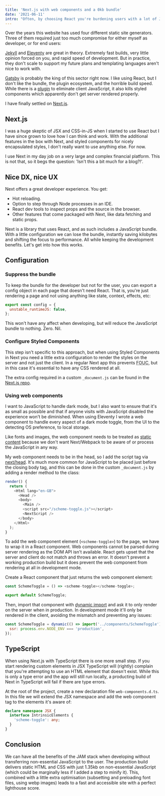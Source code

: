 ```yaml
---
title: 'Next.js with web components and a 0kb bundle'
date: '2021-06-11'
intro: "Often, by choosing React you're burdening users with a lot of JavaScript they don't need. Can we get all the benefits of good developer experience without impacting users as a result?"
---
```


Over the years this website has used four different static site generators. Three of them required just too much compromise for either myself as developer, or for end users:

[Jekyll](https://jekyllrb.com/) and [Eleventy](https://www.11ty.dev/) are great in theory. Extremely fast builds, very little opinion forced on you, and rapid speed of development. But in practice, they don't scale to support my future plans and templating languages aren't nice to work with.

[Gatsby](https://www.gatsbyjs.com/) is probably the king of this sector right now. I like using React, but I don't like the bundle, the plugin ecosystem, and the horrible build speed. While there is a [plugin](https://www.gatsbyjs.com/plugins/gatsby-plugin-no-javascript/) to eliminate client JavaScript, it also kills styled components which apparently don't get server rendered properly.

I have finally settled on [Next.js](https://nextjs.org/).

## Next.js

I was a huge skeptic of JSX and CSS-in-JS when I started to use React but I have since grown to love how I can think and work. With the additional features in the box with Next, and styled components for nicely encapsulated styles, I don't really want to use anything else. For now.

I use Next in my day job on a very large and complex financial platform. This is not that, so it begs the question: 'Isn't this a bit much for a blog?!'.

## Nice DX, nice UX

Next offers a great developer experience. You get:

- Hot reloading.
- Option to step through Node processes in an IDE.
- React dev tools to inspect props and the source in the browser.
- Other features that come packaged with Next, like data fetching and static props.

Next is a library that uses React, and as such includes a JavaScript bundle. With a little configuration we can lose the bundle, instantly saving kilobytes and shifting the focus to performance. All while keeping the development benefits. Let's get into how this works.

## Configuration

### Suppress the bundle

To keep the bundle for the developer but not for the user, you can export a config object in each page that doesn't need React. That is, you're just rendering a page and not using anything like state, context, effects, etc:

```javascript
export const config = {
  unstable_runtimeJS: false,
};
```

This won't have any affect when developing, but will reduce the JavaScript bundle to nothing. Zero. Nil.

### Configure Styled Components

This step isn't specific to this approach, but when using Styled Components in Next you need a little extra configuration to render the styles on the server and not just the client. In a regular Next app this prevents <abbr title="Flash of Unstyled Content">FOUC</abbr>, but in this case it's essential to have any CSS rendered at all.

The extra config required in a custom `_document.js` can be found in the [Next.js repo](https://github.com/vercel/next.js/blob/canary/examples/with-styled-components/pages/_document.js).

### Using web components

I want to JavaScript to handle dark mode, but I also want to ensure that it's as small as possible and that if anyone visits with JavaScript disabled the experience won't be diminished. When using Eleventy I wrote a web component to handle every aspect of a dark mode toggle, from the UI to the detecting OS preference, to local storage.

Like fonts and images, the web component needs to be treated as [static content](https://nextjs.org/docs/basic-features/static-file-serving) because we don't want Next/Webpack to be aware of or process the JavaScript in any way.

My web component needs to be in the head, so I add the script tag via [next/head](https://nextjs.org/docs/api-reference/next/head). It's much more common for JavaScript to be placed just before the closing body tag, and this can be done in the custom `_document.js` by adding a render method to the class:

```javascript
render() {
  return (
    <Html lang="en-GB">
      <Head />
      <body>
        <Main />
        <script src="/scheme-toggle.js"></script>
        <NextScript />
      </body>
    </Html>
  );
}
```

To add the web component element (`<scheme-toggle>`) to the page, we have to wrap it in a React component. Web components cannot be parsed during server rendering as the DOM API isn't available. React gets upset that the server and client do not match and throws an error. It doesn't prevent a working production build but it does prevent the web component from rendering at all in development mode.

Create a React component that just returns the web component element:

```javascript
const SchemeToggle = () => <scheme-toggle></scheme-toggle>;

export default SchemeToggle;
```

Then, import that component with [dynamic import](https://nextjs.org/docs/advanced-features/dynamic-import) and ask it to only render on the server when in production. In development mode it'll only be rendered in the client, avoiding the mismatch and preventing any issues:

```javascript
const SchemeToggle = dynamic(() => import('../components/SchemeToggle'), {
  ssr: process.env.NODE_ENV === 'production',
});
```

## TypeScript

When using Next.js with TypeScript there is one more small step. If you start rendering custom elements in JSX TypeScript will (rightly) complain that you're attempting to use an HTML element that doesn't exist. While this is only a type error and the app will still run locally, a producting build of Next in TypeScript will fail if there are type errors.

At the root of the project, create a new declaration file `web-components.d.ts`. In this file we will extend the JSX namespace and add the web component tag to the elements it's aware of:

```typescript
declare namespace JSX {
  interface IntrinsicElements {
    'scheme-toggle': any;
  }
}
```

## Conclusion

We can have all the benefits of the JAM stack when developing without transferring non-essential JavaScript to the user. The production build delivers static HTML and CSS with just 1.35kb on non-essential JavaScript (which could be marginally less if I added a step to minify it). This, combined with a little extra optimisation (subsetting and preloading font files, using webp images) leads to a fast and accessible site with a perfect lighthouse score.
